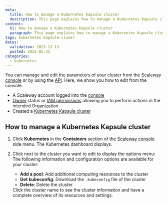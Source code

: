 ```yaml
---
meta:
  title: How to manage a Kubernetes Kapsule cluster
  description: This page explains how to manage a Kubernetes Kapsule cluster
content:
  h1: How to manage a Kubernetes Kapsule cluster
  paragraph: This page explains how to manage a Kubernetes Kapsule cluster
tags: kubernetes kapsule-cluser
dates:
  validation: 2023-12-13
  posted: 2021-05-31
categories:
  - kubernetes
---
```


You can manage and edit the parameters of your cluster from the [Scaleway console](https://console.scaleway.com) or by using the [API](https://www.scaleway.com/en/developers/). Here, we show you how to edit from the console.

<Macro id="requirements" />

- A Scaleway account logged into the [console](https://console.scaleway.com)
- [Owner](/identity-and-access-management/iam/concepts/#owner) status or [IAM permissions](/identity-and-access-management/iam/concepts/#permission) allowing you to perform actions in the intended Organization
- Created a [Kubernetes Kapsule cluster](/containers/kubernetes/how-to/create-cluster)

## How to manage a Kubernetes Kapsule cluster

1. Click **Kubernetes** in the **Containers** section of the [Scaleway console](https://console.scaleway.com) side menu. The Kubernetes dashboard displays.
2. Click <Icon name="more" /> next to the cluster you want to edit to display the options menu:
    The following information and configuration options are available for your cluster:
    * **Add a pool**: Add additional computing resources to the cluster
    * **Get kubeconfig**: Download the `.kubeconfig` file of the cluster
    * **Delete**: Delete the cluster

    <Message type="tip">
        Click the cluster name to see the cluster information and have a complete overview of its resources and settings.
    </Message>


